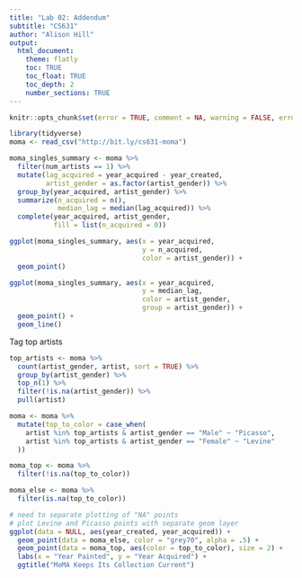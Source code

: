 ```yaml
---
title: "Lab 02: Addendum"
subtitle: "CS631"
author: "Alison Hill"
output:
  html_document:
    theme: flatly
    toc: TRUE
    toc_float: TRUE
    toc_depth: 2
    number_sections: TRUE
---
```

```r
knitr::opts_chunk$set(error = TRUE, comment = NA, warning = FALSE, errors = FALSE, message = FALSE, tidy = FALSE, cache = FALSE)
```

```r
library(tidyverse)
moma <- read_csv("http://bit.ly/cs631-moma")

moma_singles_summary <- moma %>% 
  filter(num_artists == 1) %>% 
  mutate(lag_acquired = year_acquired - year_created,
         artist_gender = as.factor(artist_gender)) %>% 
  group_by(year_acquired, artist_gender) %>% 
  summarize(n_acquired = n(),
            median_lag = median(lag_acquired)) %>% 
  complete(year_acquired, artist_gender, 
           fill = list(n_acquired = 0))

ggplot(moma_singles_summary, aes(x = year_acquired, 
                                 y = n_acquired,
                                 color = artist_gender)) +
  geom_point()

ggplot(moma_singles_summary, aes(x = year_acquired, 
                                 y = median_lag,
                                 color = artist_gender,
                                 group = artist_gender)) +
  geom_point() +
  geom_line()
```

Tag top artists


```r
top_artists <- moma %>% 
  count(artist_gender, artist, sort = TRUE) %>% 
  group_by(artist_gender) %>% 
  top_n(1) %>% 
  filter(!is.na(artist_gender)) %>% 
  pull(artist)

moma <- moma %>% 
  mutate(top_to_color = case_when(
    artist %in% top_artists & artist_gender == "Male" ~ "Picasso",
    artist %in% top_artists & artist_gender == "Female" ~ "Levine"
  ))

moma_top <- moma %>% 
  filter(!is.na(top_to_color))

moma_else <- moma %>% 
  filter(is.na(top_to_color))

# need to separate plotting of "NA" points
# plot Levine and Picasso points with separate geom layer
ggplot(data = NULL, aes(year_created, year_acquired)) +
  geom_point(data = moma_else, color = "grey70", alpha = .5) +
  geom_point(data = moma_top, aes(color = top_to_color), size = 2) +
  labs(x = "Year Painted", y = "Year Acquired") +
  ggtitle("MoMA Keeps Its Collection Current") 
```

